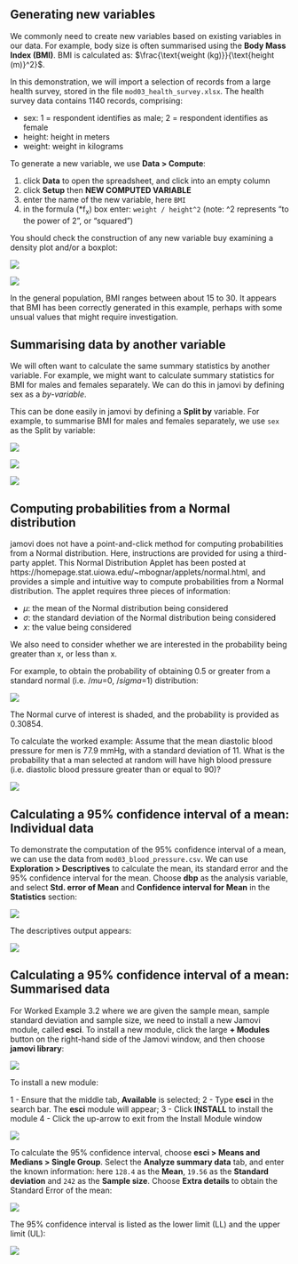 ## Generating new variables

We commonly need to create new variables based on existing variables in our data. For example, body size is often summarised using the **Body Mass Index (BMI)**. BMI is calculated as: $\frac{\text{weight (kg)}}{\text{height (m)}^2}$.

In this demonstration, we will import a selection of records from a large health survey, stored in the file `mod03_health_survey.xlsx`. The health survey data contains 1140 records, comprising:
 
- sex: 1 = respondent identifies as male; 2 = respondent identifies as female
- height: height in meters
- weight: weight in kilograms

To generate a new variable, we use **Data > Compute**:

1. click **Data** to open the spreadsheet, and click into an empty column
2. click **Setup** then **NEW COMPUTED VARIABLE**
3. enter the name of the new variable, here `BMI`
4. in the formula (*f~x~) box enter: `weight / height^2` (note: ^2 represents "to the power of 2", or "squared")

You should check the construction of any new variable buy examining a density plot and/or a boxplot:

::: {layout-ncol=2}
![](img/mod03/jamovi/mod03-newvar-dens.png)

![](img/mod03/jamovi/mod03-newvar-boxp.png)

:::

In the general population, BMI ranges between about 15 to 30. It appears that BMI has been correctly generated in this example, perhaps with some unsual values that might require investigation.

## Summarising data by another variable

We will often want to calculate the same summary statistics by another variable. For example, we might want to calculate summary statistics for BMI for males and females separately. We can do this in jamovi by defining sex as a *by-variable*.

This can be done easily in jamovi by defining a **Split by** variable. For example, to summarise BMI for males and females separately, we use `sex` as the Split by variable:

![](img/mod03/jamovi/mod03-splitby.png)

::: {layout-ncol=2}
![](img/mod03/jamovi/mod03_splitby_dens.png)

![](img/mod03/jamovi/mod03_splitby_boxp.png)

:::


## Computing probabilities from a Normal distribution {#sec-normal-jamovi}

jamovi does not have a point-and-click method for computing probabilities from a Normal distribution. Here, instructions are provided for using a third-party applet. This Normal Distribution Applet has been posted at https://homepage.stat.uiowa.edu/~mbognar/applets/normal.html, and provides a simple and intuitive way to compute probabilities from a Normal distribution. The applet requires three pieces of information:

- $\mu$: the mean of the Normal distribution being considered
- $\sigma$: the standard deviation of the Normal distribution being considered
- $x$: the value being considered

We also need to consider whether we are interested in the probability being greater than x, or less than x.

For example, to obtain the probability of obtaining 0.5 or greater from a standard normal (i.e. $/mu$=0, $/sigma$=1) distribution:

![](img/mod03/jamovi/mod03-norm01.png)

The Normal curve of interest is shaded, and the probability is provided as 0.30854.

To calculate the worked example: Assume that the mean diastolic blood pressure for men is 77.9 mmHg, with a standard deviation of 11. What is the probability that a man selected at random will have high blood pressure (i.e. diastolic blood pressure greater than or equal to 90)?

![](img/mod03/jamovi/mod03-norm02.png)

## Calculating a 95% confidence interval of a mean: Individual data {#sec-cimean-jamovi-ind}

To demonstrate the computation of the 95% confidence interval of a mean, we can use the data from `mod03_blood_pressure.csv`. We can use **Exploration > Descriptives** to calculate the mean, its standard error and the 95% confidence interval for the mean. Choose **dbp** as the analysis variable, and select **Std. error of Mean** and **Confidence interval for Mean** in the **Statistics** section:

![](img/mod03/jamovi/mod3-desc-ci1.png)

The descriptives output appears:

![](img/mod03/jamovi/mod3-desc-ci2.png)

## Calculating a 95% confidence interval of a mean: Summarised data {#sec-cimean-jamovi-summ}

For Worked Example 3.2 where we are given the sample mean, sample standard deviation and sample size, we need to install a new Jamovi module, called **esci**. To install a new module, click the large **+ Modules** button on the right-hand side of the Jamovi window, and then choose **jamovi library**:

![](img/mod03/jamovi/mod3-inst-module1.png)

To install a new module:

1 - Ensure that the middle tab, **Available** is selected;
2 - Type **esci** in the search bar. The **esci** module will appear;
3 - Click **INSTALL** to install the module
4 - Click the up-arrow to exit from the Install Module window

![](img/mod03/jamovi/mod3-inst-module2.png)

To calculate the 95% confidence interval, choose **esci > Means and Medians > Single Group**. Select the **Analyze summary data** tab, and enter the known information: here `128.4` as the **Mean**, `19.56` as the **Standard deviation** and `242` as the **Sample size**. Choose **Extra details** to obtain the Standard Error of the mean:

![](img/mod03/jamovi/mod3-cii1.png)

The 95% confidence interval is listed as the lower limit (LL) and the upper limit (UL):

![](img/mod03/jamovi/mod3-cii2.png)
